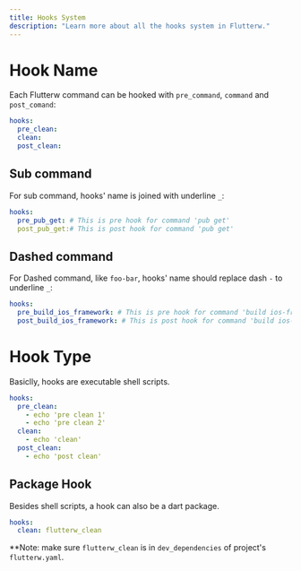 ```yaml
---
title: Hooks System
description: "Learn more about all the hooks system in Flutterw."
---
```


# Hook Name

Each Flutterw command can be hooked with `pre_command`, `command` and `post_comand`:

```yaml
hooks:
  pre_clean:
  clean:
  post_clean:
```

## Sub command

For sub command, hooks' name is joined with underline `_`:

```yaml
hooks:
  pre_pub_get: # This is pre hook for command 'pub get'
  post_pub_get:# This is post hook for command 'pub get'
```

## Dashed command

For Dashed command, like `foo-bar`, hooks' name should replace dash `-` to underline `_`:

```yaml
hooks:
  pre_build_ios_framework: # This is pre hook for command 'build ios-framework'
  post_build_ios_framework: # This is post hook for command 'build ios-framework'
```

# Hook Type

Basiclly, hooks are executable shell scripts.

```yaml
hooks:
  pre_clean:
    - echo 'pre clean 1'
    - echo 'pre clean 2'
  clean:
    - echo 'clean'
  post_clean:
    - echo 'post clean'
```

## Package Hook

Besides shell scripts, a hook can also be a dart package.

```yaml
hooks:
  clean: flutterw_clean
```
**Note: make sure `flutterw_clean` is in `dev_dependencies` of project's `flutterw.yaml`.